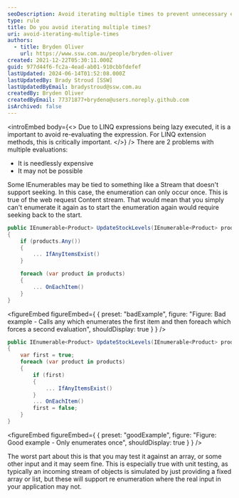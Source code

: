 ```yaml
---
seoDescription: Avoid iterating multiple times to prevent unnecessary expense and potential enumeration errors in LINQ expressions.
type: rule
title: Do you avoid iterating multiple times?
uri: avoid-iterating-multiple-times
authors:
  - title: Bryden Oliver
    url: https://www.ssw.com.au/people/bryden-oliver
created: 2021-12-22T05:30:11.000Z
guid: 977d44f6-fc2a-4ead-ab01-910cbbfdefef
lastUpdated: 2024-06-14T01:52:08.000Z
lastUpdatedBy: Brady Stroud [SSW]
lastUpdatedByEmail: bradystroud@ssw.com.au
createdBy: Bryden Oliver
createdByEmail: 77371877+brydeno@users.noreply.github.com
isArchived: false
---
```


<introEmbed
  body={<>
Due to LINQ expressions being lazy executed, it is a important to avoid re-evaluating the expression. For LINQ extension methods, this is critically important.
  </>}
/>
There are 2 problems with multiple evaluations:

* It is needlessly expensive
* It may not be possible

Some IEnumerables may be tied to something like a Stream that doesn't support seeking. In this case, the enumeration can only occur once. This is true of the web request Content stream. That would mean that you simply can't enumerate it again as to start the enumeration again would require seeking back to the start.

```cs
public IEnumerable<Product> UpdateStockLevels(IEnumerable<Product> products)
{
    if (products.Any())
    {
        ... IfAnyItemsExist()
    }

    foreach (var product in products)
    {
        ... OnEachItem()
    }
}
```

<figureEmbed figureEmbed={ {
  preset: "badExample",
  figure: "Figure: Bad example - Calls any which enumerates the first item and then foreach which forces a second evaluation",
  shouldDisplay: true
} } />


```cs
public IEnumerable<Product> UpdateStockLevels(IEnumerable<Product> products)
{
    var first = true;
    foreach (var product in products)
    {
        if (first)
        {
            ... IfAnyItemsExist()
        }
        ... OnEachItem()
        first = false;
    }
}
```

<figureEmbed figureEmbed={ {
  preset: "goodExample",
  figure: "Figure: Good example - Only enumerates once",
  shouldDisplay: true
} } />


The worst part about this is that you may test it against an array, or some other input and it may seem fine. This is especially true with unit testing, as typically an incoming stream of objects is simulated by just providing a fixed array or list, but these will support re enumeration where the real input in your application may not.
